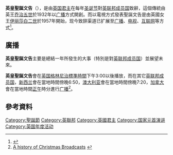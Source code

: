 {{noteTA
|G1=PoliticiansUK
|1=zh-hans:澳大利亚;zh-hant:澳洲;
|2=zh-hans:新西兰;zh-hant:紐西蘭;
}}
'''英皇聖誕文告'''（{{lang-en|Royal Christmas Message}}），是由[[英国君主|英国君主]]在每年[[圣诞节|圣诞节]]對[[英联邦成员国列表|英联邦成员国]]致辭，這個傳統由英王[[乔治五世|乔治五世]]於1932年以[[广播|广播]]方式開創。而以電視方式發表聖誕文告是由英國女王[[伊丽莎白二世|伊丽莎白二世]]於1957年開始，现今致辞渠道已扩展至[[广播|广播]]、[[电视|电视]]、[[互联网|互联网]]等方式<ref>{{citation| url=http://www.bbc.co.uk/historyofthebbc/resources/factsheets/1920s.pdf| title=The BBC Story| publisher=British Broadcasting Corporation| accessdate=30 December 2009| archive-date=2011-09-12| archive-url=https://web.archive.org/web/20110912222912/http://www.bbc.co.uk/historyofthebbc/resources/factsheets/1920s.pdf| dead-url=no}}</ref>。

==廣播==
'''英皇聖誕文告'''主要是總結一年所發生的大事（特別是對[[英联邦成员国列表|英联邦成员国]]）並展望未來。

'''英皇聖誕文告'''會在[[英国|英国]][[格林尼治標準時間|格林尼治標準時間]]下午3:00以後播放，而在其它[[英联邦成员国列表|英联邦成员国]]，[[新西兰|新西兰]]會在當地時間傍晚6:50，[[澳大利亚|澳大利亚]]會在當地時間傍晚7:20，[[加拿大|加拿大]]會在當地時間[[正午|正午]]時分進行[[广播|广播]]<ref>[http://www.royal.gov.uk/ImagesandBroadcasts/TheQueensChristmasBroadcasts/AhistoryofChristmasBroadcasts.aspx A history of Christmas Broadcasts] {{webarchive|url=https://web.archive.org/web/20090419170751/http://www.royal.gov.uk/ImagesandBroadcasts/TheQueensChristmasBroadcasts/AhistoryofChristmasBroadcasts.aspx |date=2009-04-19 }}</ref>。

==參考資料==
{{reflist}}
[[Category:聖誕節|Category:聖誕節]]
[[Category:英聯邦|Category:英聯邦]]
[[Category:英國君主|Category:英國君主]]
[[Category:国家元首演讲|Category:国家元首演讲]]
[[Category:英国年度活动|Category:英国年度活动]]